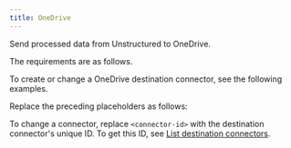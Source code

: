 ```yaml
---
title: OneDrive
---
```


Send processed data from Unstructured to OneDrive.

The requirements are as follows.


<OneDrivePrerequisites />

To create or change a OneDrive destination connector, see the following examples.


<CodeGroup>
    <OneDriveSDK />
    <OneDriveAPIRESTCreate />
    <OneDriveAPIRESTChange />
</CodeGroup>

Replace the preceding placeholders as follows:


<OneDriveAPIPlaceholders />

To change a connector, replace `<connector-id>` with the destination connector's unique ID. 
To get this ID, see [List destination connectors](/platform-api/api/overview#list-destination-connectors).